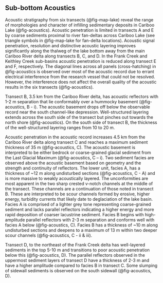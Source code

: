 ## Sub-bottom Acoustics

Acoustic stratigraphy from six transects (@fig-map-lake) reveal the range of morphologies and character of infilling sedimentary deposits in Cariboo Lake (@fig-acoustics). Acoustic penetration is limited in transects A and E by coarse sediments proximal to river fan-deltas across Cariboo Lake (see triangle symbols in @fig-map-lake for fan-delta locations). Acoustic signal penetration, resolution and distinctive acoustic layering improves significantly along the thalweg of the lake bottom away from the main Cariboo River delta along transects B, C, and D. In the Frank Creek and Keithley Creek sub-basins acoustic penetration is reduced along transect E and F, respectively. The diagonal lines across all panels (cross-hatching) in @fig-acoustics is observed over most of the acoustic record due to errant electrical interference from the research vessel that could not be resolved. However, the interference does not affect the overall quality of the acoustic results in the six transects (@fig-acoustics).

Transect B, 3.5 km from the Cariboo River delta, has acoustic reflectors with 1-2 m separation that lie conformably over a hummocky basement (@fig-acoustics, B - i). The acoustic basement drops off below the observable record near the south channel-like depression. Well-structured layering extends across the south side of the transect but pinches out towards the north shore (@fig-acoustics). On the south side of transect B, the thickness of the well-structured layering ranges from 10 to 20 m.

Acoustic penetration in the acoustic record increases 4.5 km from the Cariboo River delta along transect C and reaches a maximum sediment thickness of 35 m (@fig-acoustics, C). The acoustic basement is interpreted to be either bedrock or coarse-grained glacial sediment from the Last Glacial Maximum (@fig-acoustics, C – i). Two sediment facies are observed above the acoustic basement based on geometry and the strength and continuity of reflectors. The lower unit, facies A, has a thickness of ~12 m along undisturbed sections (@fig-acoustics, C - A) and is more massive to weakly acoustically layered. The unconformities are most apparent in the two sharp crested v-notch channels at the middle of the transect. These channels are a continuation of those noted in transect B. These are interpreted to be scour channels formed by erosive, higher energy, turbidity currents that likely date to deglaciation of the lake basin. Facies A is comprised of a lighter grey tone representing coarse-grained sediment and lacks parallel reflectors indicating a higher energy and more rapid deposition of coarser lacustrine sediment. Facies B begins with high-amplitude parallel reflectors with 2-3 m separation and conforms well with facies A below (@fig-acoustics, C). Facies B has a thickness of ~10 m along undisturbed sections and deepens to a maximum of 13 m within two deeper scour channels (@fig-acoustics, C - ii & iii). 

Transect D, to the northeast of the Frank Creek delta has well-layered sediments in the top 5-10 m and transitions to poor acoustic penetration below this (@fig-acoustics, D). The parallel reflectors observed in the uppermost sediment layers of transect D have a thickness of 2-3 m and have a higher amplitude compared to facies B in transect C. Some slumping of sidewall sediments is observed on the south sidewall (@fig-acoustics, D).